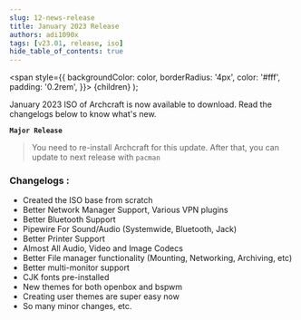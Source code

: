 ```yaml
---
slug: 12-news-release
title: January 2023 Release
authors: adi1090x
tags: [v23.01, release, iso]
hide_table_of_contents: true
---
```


<!-- Badges -->
  <span
    style={{
      backgroundColor: color,
      borderRadius: '4px',
      color: '#fff',
      padding: '0.2rem',
    }}>
    {children}
  </span>
);

January 2023 ISO of Archcraft is now available to download. Read the changelogs below to know what's new.

<!--truncate-->

**`Major Release`**

> You need to re-install Archcraft for this update. After that, you can update to next release with `pacman`

### Changelogs :
- Created the ISO base from scratch
- Better Network Manager Support, Various VPN plugins
- Better Bluetooth Support
- Pipewire For Sound/Audio (Systemwide, Bluetooth, Jack)
- Better Printer Support
- Almost All Audio, Video and Image Codecs
- Better File manager functionality (Mounting, Networking, Archiving, etc)
- Better multi-monitor support
- CJK fonts pre-installed
- New themes for both openbox and bspwm
- Creating user themes are super easy now
- So many minor changes, etc.
